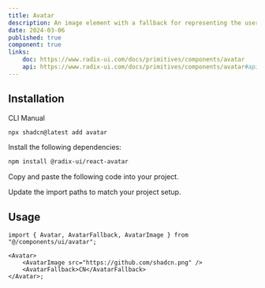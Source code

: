```yaml
---
title: Avatar
description: An image element with a fallback for representing the user.
date: 2024-03-06
published: true
component: true
links:
    doc: https://www.radix-ui.com/docs/primitives/components/avatar
    api: https://www.radix-ui.com/docs/primitives/components/avatar#api-reference
---
```


<ComponentPreview name="avatar-demo" title="Avatar" description="An avatar with a fallback." />

## Installation

<Tabs defaultValue="manual">

<TabsList>
  <TabsTrigger value="cli">CLI</TabsTrigger>
  <TabsTrigger value="manual">Manual</TabsTrigger>
</TabsList>
<TabsContent value="cli">

```bash
npx shadcn@latest add avatar
```

</TabsContent>

<TabsContent value="manual">

<Steps>

<Step>Install the following dependencies:</Step>

```bash
npm install @radix-ui/react-avatar
```

<Step>Copy and paste the following code into your project.</Step>

<ComponentSource name="avatar" />

<Step>Update the import paths to match your project setup.</Step>

</Steps>

</TabsContent>

</Tabs>

## Usage

```tsx showLineNumbers
import { Avatar, AvatarFallback, AvatarImage } from "@/components/ui/avatar";

<Avatar>
	<AvatarImage src="https://github.com/shadcn.png" />
	<AvatarFallback>CN</AvatarFallback>
</Avatar>;
```
